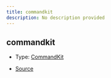 ```yaml
---
title: commandkit
description: No description provided
---
```


## commandkit

- Type: [CommandKit](/docs/api-reference/classes/CommandKit)

- [Source](https://github.com/underctrl-io/commandkit/blob/e7997746676c2b18be64230c918cb998973d18b5/packages/commandkit/src/CommandKit.ts#L32)